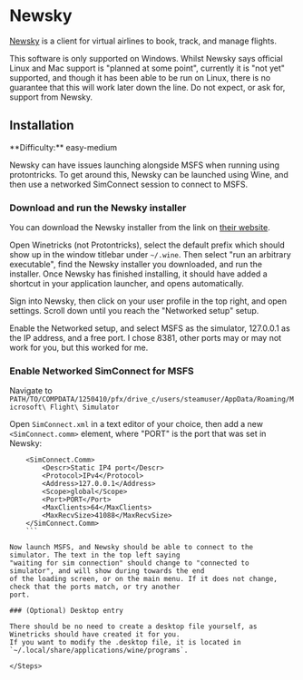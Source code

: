 
# Newsky

[Newsky](https://newsky.app/) is a client for virtual airlines to book, track, and manage flights.

<Callout type="warning" emoji="⚠️">
This software is only supported on Windows. Whilst Newsky says official Linux and Mac support is 
"planned at some point", currently it is "not yet" supported, and though it has been able to be run
on Linux, there is no guarantee that this will work later down the line. Do not expect, or ask for,
support from Newsky.
</Callout>

## Installation

<Callout type="info" emoji="ℹ️">
**Difficulty:** easy-medium
</Callout>

Newsky can have issues launching alongside MSFS when running using protontricks. To get around this,
Newsky can be launched using Wine, and then use a networked SimConnect session to connect to MSFS.

<Steps>

### Download and run the Newsky installer

You can download the Newsky installer from the link on [their website](https://newsky.app/).

Open Winetricks (not Protontricks), select the default prefix which should show up in the window 
titlebar under `~/.wine`. Then select "run an arbitrary executable", find the Newsky installer
you downloaded, and run the installer. Once Newsky has finished installing, it should have added a shortcut
in your application launcher, and opens automatically.

Sign into Newsky, then click on your user profile in the top right, and open settings. Scroll down until 
you reach the "Networked setup" setup.

Enable the Networked setup, and select MSFS as the simulator, 127.0.0.1 as the IP address, and a free port.
I chose 8381, other ports may or may not work for you, but this worked for me.

### Enable Networked SimConnect for MSFS

Navigate to `PATH/TO/COMPDATA/1250410/pfx/drive_c/users/steamuser/AppData/Roaming/Microsoft\ Flight\ Simulator`

Open `SimConnect.xml` in a text editor of your choice, then add a new `<SimConnect.comm>` element, where "PORT" is the port that was set in Newsky:

```shell copy
    <SimConnect.Comm>
        <Descr>Static IP4 port</Descr>
        <Protocol>IPv4</Protocol>
        <Address>127.0.0.1</Address>
        <Scope>global</Scope>
        <Port>PORT</Port>
        <MaxClients>64</MaxClients>
        <MaxRecvSize>41088</MaxRecvSize>
    </SimConnect.Comm>
    ```

Now launch MSFS, and Newsky should be able to connect to the simulator. The text in the top left saying
"waiting for sim connection" should change to "connected to simulator", and will show during towards the end
of the loading screen, or on the main menu. If it does not change, check that the ports match, or try another
port.

### (Optional) Desktop entry

There should be no need to create a desktop file yourself, as Winetricks should have created it for you.
If you want to modify the .desktop file, it is located in `~/.local/share/applications/wine/programs`.

</Steps>